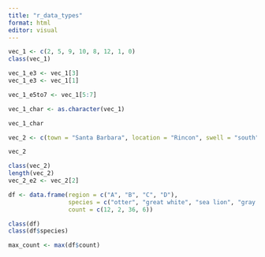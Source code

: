 ```yaml
---
title: "r_data_types"
format: html
editor: visual
---
```



```r

vec_1 <- c(2, 5, 9, 10, 8, 12, 1, 0)
class(vec_1)

vec_1_e3 <- vec_1[3]
vec_1_e3 <- vec_1[1]

vec_1_e5to7 <- vec_1[5:7]

vec_1_char <- as.character(vec_1)

vec_1_char

vec_2 <- c(town = "Santa Barbara", location = "Rincon", swell = "south")

vec_2

class(vec_2)
length(vec_2)
vec_2_e2 <- vec_2[2]

df <- data.frame(region = c("A", "B", "C", "D"),
                 species = c("otter", "great white", "sea lion", "gray whale"),
                 count = c(12, 2, 36, 6))

class(df)
class(df$species)

max_count <- max(df$count)

                     
```

